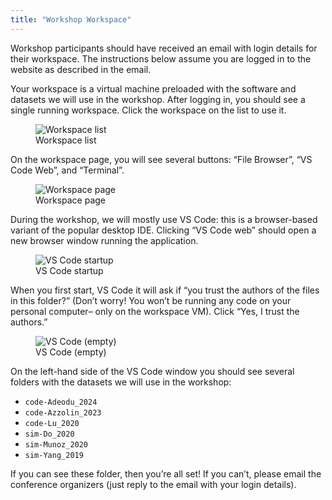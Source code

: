 ```yaml
---
title: "Workshop Workspace"
---
```


::: {.callout-note}
Workshop participants should have received an email with login details for 
their workspace. The instructions below assume you are logged in to the 
website as described in the email.
:::

Your workspace is a virtual machine preloaded with the software and datasets
we will use in the workshop. After logging in, you should see a single running
workspace. Click the workspace on the list to use it.

![Workspace list](images/workspace-list.png)

On the workspace page, you will see several buttons: "File Browser", "VS Code
Web", and "Terminal".

![Workspace page](images/workspace.png)

During the workshop, we will mostly use VS Code: this is a browser-based 
variant of the popular desktop IDE. Clicking "VS Code web" should open a new
browser window running the application.

![VS Code startup](images/workspace-vscode.png)

When you first start, VS Code it will ask if "you trust the authors of the 
files in this folder?" (Don't worry! You won't be running any code on your 
personal computer-- only on the workspace VM). Click "Yes, I trust the authors."

![VS Code (empty)](images/workspace-vscode2.png)

On the left-hand side of the VS Code window you should see several folders with
the datasets we will use in the workshop:

- `code-Adeodu_2024`
- `code-Azzolin_2023`
- `code-Lu_2020`
- `sim-Do_2020`
- `sim-Munoz_2020`
- `sim-Yang_2019`

If you can see these folder, then you're all set! If you can't, please email
the conference organizers (just reply to the email with your login details).